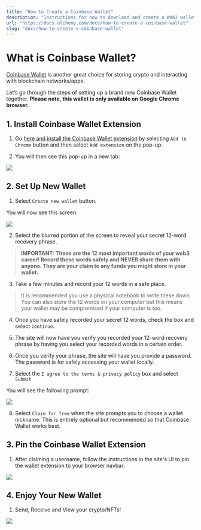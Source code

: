 ```yaml
---
title: "How to Create a Coinbase Wallet"
description: "Instructions for how to download and create a Web3 wallet for ethereum and other chains."
url: "https://docs.alchemy.com/docs/how-to-create-a-coinbase-wallet"
slug: "docs/how-to-create-a-coinbase-wallet"
---
```


# What is Coinbase Wallet?

[Coinbase Wallet](https://www.coinbase.com/wallet) is another great choice for storing crypto and interacting with blockchain networks/apps.

Let’s go through the steps of setting up a brand new Coinbase Wallet together. **Please note, this wallet is only available on Google Chrome browser.**

## 1. Install Coinbase Wallet Extension

1. Go [here and install the Coinbase Wallet extension](https://chrome.google.com/webstore/detail/coinbase-wallet-extension/hnfanknocfeofbddgcijnmhnfnkdnaad?hl=en\&authuser=0) by selecting `Add to Chrome` button and then select `Add extension` on the pop-up.

2. You will then see this pop-up in a new tab:

![](Screen_Shot_2022-10-11_at_3.52.12_PM.png)

## 2. Set Up New Wallet

1. Select `Create new wallet` button.

You will now see this screen:

![](Screen_Shot_2022-10-11_at_4.58.07_PM.png)

2. Select the blurred portion of the screen to reveal your secret 12-word recovery phrase.

> **IMPORTANT: These are the 12 most important words of your web3 career! Record these words safely and NEVER share them with anyone. They are your claim to any funds you might store in your wallet.**

3. Take a few minutes and record your 12 words in a safe place.

> It is recommended you use a physical notebook to write these down. You can also store the 12 words on your computer but this means your wallet may be compromised if your computer is too.

4. Once you have safely recorded your secret 12 words, check the box and select `Continue`.

5. The site will now have you verify you recorded your 12-word recovery phrase by having you select your recorded words in a certain order.

6. Once you verify your phrase, the site will have you provide a password. The password is for safely accessing your wallet locally.

7. Select the `I agree to the terms & privacy policy` box and select `Submit`

You will see the following prompt:

![](Screen_Shot_2022-10-11_at_4.32.06_PM.png)

8. Select `Claim for free` when the site prompts you to choose a wallet nickname. This is entirely optional but recommended so that Coinbase Wallet works best.

## 3. Pin the Coinbase Wallet Extension

1. After claiming a username, follow the instructions in the site's UI to pin the wallet extension to your browser navbar:

![](Screen_Shot_2022-10-11_at_4.32.52_PM.png)

## 4. Enjoy Your New Wallet

1. Send, Receive and View your crypto/NFTs!

![](cb-wallet.gif)
